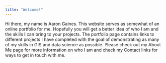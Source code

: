 ```yaml
---
title: "Welcome!"
---
```


Hi there, my name is Aaron Gaines. This website serves as somewhat of an online portfolio for me. Hopefully you will get a better idea of who I am and the skills I can bring to your projects. The portfolio page contains links to different projects I have completed with the goal of demonstrating as many of my skills in GIS and data science as possible. Please check out my About Me page for more information on who I am and check my Contact links for ways to get in touch with me.